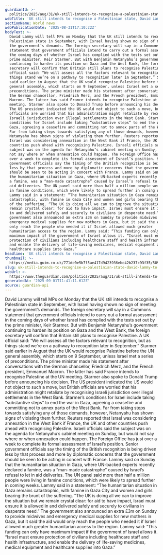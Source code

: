 ```yaml
---
guardianId: >-
  politics/2025/aug/31/uk-still-intends-to-recognise-a-palestinian-state-david-lammy-to-tell-mps
webTitle: 'UK still intends to recognise a Palestinian state, David Lammy to tell MPs'
sectionName: World news
webPublicationDate: '2025-08-31T17:10:22Z'
bodyText: >-
  David Lammy will tell MPs on Monday that the UK still intends to recognise a
  Palestinian state in September, with Israel having shown no sign of meeting
  the government’s demands. The foreign secretary will say in a Commons
  statement that government officials intend to carry out a formal assessment in
  the coming days of whether Israel has complied with the tests set out by the
  prime minister, Keir Starmer. But with Benjamin Netanyahu’s government
  continuing to harden its position on Gaza and the West Bank, the foreign
  secretary will confirm that Britain still plans to recognise Palestine. A UK
  official said: “We will assess all the factors relevant to recognition, but as
  things stand we’re on a pathway to recognition later in September.” Starmer
  said earlier in August that the UK would recognise Palestine before the UN
  general assembly, which starts on 9 September, unless Israel met a series of
  preconditions. The prime minister made his statement after conversations with
  the German chancellor, Friedrich Merz, and the French president, Emmanuel
  Macron. The latter has said France intends to recognise Palestine at the UN
  meeting. Starmer also spoke to Donald Trump before announcing his decision.
  The US president indicated the US would not object to such a move, but British
  officials are worried that his administration might retaliate by recognising
  Israeli jurisdiction over illegal settlements in the West Bank. Starmer’s
  conditions for Israel include taking “substantive steps” to end the war in
  Gaza, agreeing a ceasefire and committing not to annex parts of the West Bank.
  Far from taking steps towards satisfying any of those demands, however,
  Netanyahu has shown signs of violating them further. Reuters reported that
  Israel was considering annexation in the West Bank if France, the UK and other
  countries push ahead with recognising Palestine. Israeli officials said the
  subject was on the agenda for Netanyahu’s cabinet meeting on Sunday, but would
  not say where or when annexation could happen. The Foreign Office has just
  over a week to complete its formal assessment of Israel’s position. Senior
  government officials say the timing of the British recognition is being driven
  less by that process and more by diplomatic concerns that the government
  should be seen to be acting in concert with France. Lammy said on Sunday that
  the humanitarian situation in Gaza, where UN-backed experts recently declared
  a famine, was a “man-made catastrophe” caused by Israel’s refusal to let in
  aid deliveries. The UN panel said more than half a million people were living
  in famine conditions, which were likely to spread further in coming weeks.
  Lammy said in a statement: “The humanitarian situation in Gaza remains
  catastrophic, with famine in Gaza City and women and girls bearing the brunt
  of the suffering. “The UK is doing all we can to improve the situation but we
  remain crystal clear: for aid to have impact, Israel must ensure it is allowed
  in and delivered safely and securely to civilians in desperate need.” The
  government also announced an extra £3m on Sunday to provide midwives and
  emergency medical supplies for new mothers in Gaza, but it said the aid would
  only reach the people who needed it if Israel allowed much greater
  humanitarian access to the region. Lammy said: “This funding can only have
  maximum impact if the government of Israel allows it. “Israel must ensure
  protection of civilians including healthcare staff and health infrastructure,
  and enable the delivery of life-saving medicines, medical equipment and
  healthcare supplies into Gaza.”
headline: 'UK still intends to recognise a Palestinian state, David Lammy to tell MPs'
thumbnail: >-
  https://media.guim.co.uk/771de0e5b7f5ae417d9423936ebe42b237c93f35/589_492_4419_3535/500.jpg
slug: uk-still-intends-to-recognise-a-palestinian-state-david-lammy-to-tell-mps
webUrl: >-
  https://www.theguardian.com/politics/2025/aug/31/uk-still-intends-to-recognise-a-palestinian-state-david-lammy-to-tell-mps
generatedAt: '2025-09-01T11:41:11.612Z'
source: guardian-api
---
```

David Lammy will tell MPs on Monday that the UK still intends to recognise a Palestinian state in September, with Israel having shown no sign of meeting the government’s demands. The foreign secretary will say in a Commons statement that government officials intend to carry out a formal assessment in the coming days of whether Israel has complied with the tests set out by the prime minister, Keir Starmer. But with Benjamin Netanyahu’s government continuing to harden its position on Gaza and the West Bank, the foreign secretary will confirm that Britain still plans to recognise Palestine. A UK official said: “We will assess all the factors relevant to recognition, but as things stand we’re on a pathway to recognition later in September.” Starmer said earlier in August that the UK would recognise Palestine before the UN general assembly, which starts on 9 September, unless Israel met a series of preconditions. The prime minister made his statement after conversations with the German chancellor, Friedrich Merz, and the French president, Emmanuel Macron. The latter has said France intends to recognise Palestine at the UN meeting. Starmer also spoke to Donald Trump before announcing his decision. The US president indicated the US would not object to such a move, but British officials are worried that his administration might retaliate by recognising Israeli jurisdiction over illegal settlements in the West Bank. Starmer’s conditions for Israel include taking “substantive steps” to end the war in Gaza, agreeing a ceasefire and committing not to annex parts of the West Bank. Far from taking steps towards satisfying any of those demands, however, Netanyahu has shown signs of violating them further. Reuters reported that Israel was considering annexation in the West Bank if France, the UK and other countries push ahead with recognising Palestine. Israeli officials said the subject was on the agenda for Netanyahu’s cabinet meeting on Sunday, but would not say where or when annexation could happen. The Foreign Office has just over a week to complete its formal assessment of Israel’s position. Senior government officials say the timing of the British recognition is being driven less by that process and more by diplomatic concerns that the government should be seen to be acting in concert with France. Lammy said on Sunday that the humanitarian situation in Gaza, where UN-backed experts recently declared a famine, was a “man-made catastrophe” caused by Israel’s refusal to let in aid deliveries. The UN panel said more than half a million people were living in famine conditions, which were likely to spread further in coming weeks. Lammy said in a statement: “The humanitarian situation in Gaza remains catastrophic, with famine in Gaza City and women and girls bearing the brunt of the suffering. “The UK is doing all we can to improve the situation but we remain crystal clear: for aid to have impact, Israel must ensure it is allowed in and delivered safely and securely to civilians in desperate need.” The government also announced an extra £3m on Sunday to provide midwives and emergency medical supplies for new mothers in Gaza, but it said the aid would only reach the people who needed it if Israel allowed much greater humanitarian access to the region. Lammy said: “This funding can only have maximum impact if the government of Israel allows it. “Israel must ensure protection of civilians including healthcare staff and health infrastructure, and enable the delivery of life-saving medicines, medical equipment and healthcare supplies into Gaza.”
